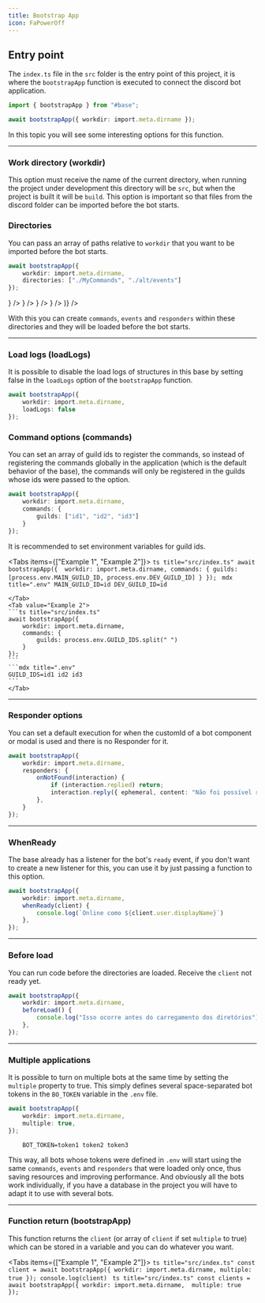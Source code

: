 ```yaml
---
title: Bootstrap App
icon: FaPowerOff
---
```


## Entry point

The `index.ts` file in the `src` folder is the entry point of this project, it is where the `bootstrapApp` function is executed to connect the discord bot application.

```ts title="src/index.ts"
import { bootstrapApp } from "#base";

await bootstrapApp({ workdir: import.meta.dirname });
```
In this topic you will see some interesting options for this function.

---

### Work directory (workdir)

This option must receive the name of the current directory, when running the project under development this directory will be `src`, but when the project is built it will be `build`.
This option is important so that files from the discord folder can be imported before the bot starts.

### Directories

You can pass an array of paths relative to `workdir` that you want to be imported before the bot starts.
```ts title="src/index.ts"
await bootstrapApp({ 
    workdir: import.meta.dirname,
    directories: ["./MyCommands", "./alt/events"]
});
```


<Files>
    <ProjectStructureSrc srcFolder={(
        <>
        <Folder name="MyCommands">
            <File name="party.ts" icon={<TbBrandTypescript />} />
            <File name="tell.ts" icon={<TbBrandTypescript />} />
        </Folder>
        <Folder name="alt">
            <Folder name="events">
                <File name="onMemberJoin.ts" icon={<TbBrandTypescript />} />
                <File name="onMemberLeave.ts" icon={<TbBrandTypescript />} />
            </Folder>
        </Folder>
        </>
    )} />
</Files>

With this you can create `commands`, `events` and `responders` within these directories and they will be loaded before the bot starts.

---

### Load logs (loadLogs)

It is possible to disable the load logs of structures in this base by setting false in the `loadLogs` option of the `bootstrapApp` function.

```ts title="src/index.ts"
await bootstrapApp({ 
    workdir: import.meta.dirname,
    loadLogs: false
});
```

### Command options (commands)

You can set an array of guild ids to register the commands, so instead of registering the commands globally in the application (which is the default behavior of the base), the commands will only be registered in the guilds whose ids were passed to the option.

```ts title="src/index.ts"
await bootstrapApp({ 
    workdir: import.meta.dirname,
    commands: {
        guilds: ["id1", "id2", "id3"]
    }
});
```
It is recommended to set environment variables for guild ids.

<Tabs items={["Example 1", "Example 2"]}>
    <Tab value="Example 1">
    ```ts title="src/index.ts"
    await bootstrapApp({ 
        workdir: import.meta.dirname,
        commands: {
            guilds: [process.env.MAIN_GUILD_ID, process.env.DEV_GUILD_ID]
        }
    });
    ```
    ```mdx title=".env"
    MAIN_GUILD_ID=id
    DEV_GUILD_ID=id
    ```
    
    </Tab>
    <Tab value="Example 2">
    ```ts title="src/index.ts"
    await bootstrapApp({ 
        workdir: import.meta.dirname,
        commands: {
            guilds: process.env.GUILD_IDS.split(" ")
        }
    });
    ```
    ```mdx title=".env"
    GUILD_IDS=id1 id2 id3
    ```
    </Tab>
</Tabs>

---

### Responder options

You can set a default execution for when the customId of a bot component or modal is used and there is no Responder for it.

```ts
await bootstrapApp({ 
    workdir: import.meta.dirname,
    responders: {
        onNotFound(interaction) {
            if (interaction.replied) return;
            interaction.reply({ ephemeral, content: "Não foi possível responder esta interação!" });
        },
    }
});
```

---

### WhenReady

The base already has a listener for the bot's `ready` event, if you don't want to create a new listener for this, you can use it by just passing a function to this option.

```ts title="src/index.ts"
await bootstrapApp({ 
    workdir: import.meta.dirname,
    whenReady(client) {
        console.log(`Online como ${client.user.displayName}`)
    },
});
```

---

### Before load

You can run code before the directories are loaded. Receive the `client` not ready yet.

```ts title="src/index.ts"
await bootstrapApp({ 
    workdir: import.meta.dirname,
    beforeLoad() {
        console.log("Isso ocorre antes do carregamento dos diretórios")
    },
});
```

---

### Multiple applications

It is possible to turn on multiple bots at the same time by setting the `multiple` property to true. This simply defines several space-separated bot tokens in the `BO_TOKEN` variable in the `.env` file.

```ts title="src/index.ts"
await bootstrapApp({ 
    workdir: import.meta.dirname,
    multiple: true,
});
```
```mdx title=".env"
    BOT_TOKEN=token1 token2 token3
```
This way, all bots whose tokens were defined in `.env` will start using the same `commands`, `events` and `responders` that were loaded only once, thus saving resources and improving performance. And obviously all the bots work individually, if you have a database in the project you will have to adapt it to use with several bots.

---

### Function return (bootstrapApp)

This function returns the `client` (or array of `client` if set `multiple` to true) which can be stored in a variable and you can do whatever you want.

<Tabs items={["Example 1", "Example 2"]}>
    <Tab value="Example 1">
    ```ts title="src/index.ts"
    const client = await bootstrapApp({ workdir: import.meta.dirname, multiple: true });
    console.log(client)
    ```
    </Tab>
    <Tab value="Example 2">
    ```ts title="src/index.ts"
    const clients = await bootstrapApp({
        workdir: import.meta.dirname, 
        multiple: true 
    });
    ```
    </Tab>
</Tabs>